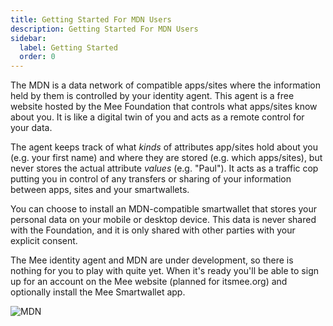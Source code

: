 ```yaml
---
title: Getting Started For MDN Users
description: Getting Started For MDN Users
sidebar:
  label: Getting Started
  order: 0
---
```


The MDN is a data network of compatible apps/sites where the information held by them is controlled by your identity agent. This agent is a free website hosted by the Mee Foundation that controls what apps/sites know about you. It is like a digital twin of you and acts as a remote control for your data. 

The agent keeps track of what *kinds* of attributes app/sites hold about you (e.g. your first name) and where they are stored (e.g. which apps/sites), but never stores the actual attribute *values* (e.g. "Paul"). It acts as a traffic cop putting you in control of any transfers or sharing of your information between apps, sites and  your smartwallets.

You can choose to install an MDN-compatible smartwallet that stores your personal data on your mobile or desktop device. This data is never shared with the Foundation, and it is only shared with other parties with your explicit consent. 

The Mee identity agent and MDN are under development, so there is nothing for you to play with quite yet. When it's ready you'll be able to sign up for an account on the Mee website (planned for itsmee.org) and optionally install the Mee Smartwallet app. 

![MDN](../../images/MDN.png)





